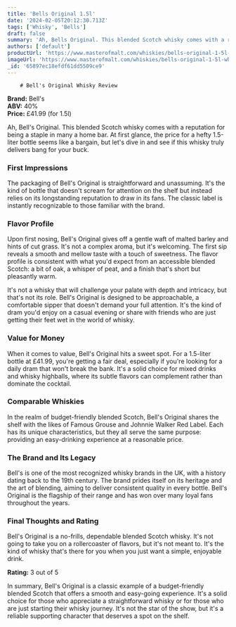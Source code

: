```yaml
---
title: 'Bells Original 1.5l'
date: '2024-02-05T20:12:30.713Z'
tags: ['Whisky', 'Bells']
draft: false
summary: 'Ah, Bells Original. This blended Scotch whisky comes with a reputation for being a staple in many a home bar. At first glance, th...'
authors: ['default']
productUrl: 'https://www.masterofmalt.com/whiskies/bells-original-1-5l-whisky/'
imageUrl: 'https://www.masterofmalt.com/whiskies/bells-original-1-5l-whisky.jpg'
_id: '65897ec18efdf61dd5509ce9'
---
```


        # Bell's Original Whisky Review

**Brand:** Bell's  
**ABV:** 40%  
**Price:** £41.99 (for 1.5l)

Ah, Bell's Original. This blended Scotch whisky comes with a reputation for being a staple in many a home bar. At first glance, the price for a hefty 1.5-liter bottle seems like a bargain, but let's dive in and see if this whisky truly delivers bang for your buck.

### First Impressions

The packaging of Bell's Original is straightforward and unassuming. It's the kind of bottle that doesn't scream for attention on the shelf but instead relies on its longstanding reputation to draw in its fans. The classic label is instantly recognizable to those familiar with the brand.

### Flavor Profile

Upon first nosing, Bell's Original gives off a gentle waft of malted barley and hints of cut grass. It's not a complex aroma, but it's welcoming. The first sip reveals a smooth and mellow taste with a touch of sweetness. The flavor profile is consistent with what you'd expect from an accessible blended Scotch: a bit of oak, a whisper of peat, and a finish that's short but pleasantly warm.

It's not a whisky that will challenge your palate with depth and intricacy, but that's not its role. Bell's Original is designed to be approachable, a comfortable sipper that doesn't demand your full attention. It's the kind of dram you'd enjoy on a casual evening or share with friends who are just getting their feet wet in the world of whisky.

### Value for Money

When it comes to value, Bell's Original hits a sweet spot. For a 1.5-liter bottle at £41.99, you're getting a fair deal, especially if you're looking for a daily dram that won't break the bank. It's a solid choice for mixed drinks and whisky highballs, where its subtle flavors can complement rather than dominate the cocktail.

### Comparable Whiskies

In the realm of budget-friendly blended Scotch, Bell's Original shares the shelf with the likes of Famous Grouse and Johnnie Walker Red Label. Each has its unique characteristics, but they all serve the same purpose: providing an easy-drinking experience at a reasonable price.

### The Brand and Its Legacy

Bell's is one of the most recognized whisky brands in the UK, with a history dating back to the 19th century. The brand prides itself on its heritage and the art of blending, aiming to deliver consistent quality in every bottle. Bell's Original is the flagship of their range and has won over many loyal fans throughout the years.

### Final Thoughts and Rating

Bell's Original is a no-frills, dependable blended Scotch whisky. It's not going to take you on a rollercoaster of flavors, but it's not meant to. It's the kind of whisky that's there for you when you just want a simple, enjoyable drink.

**Rating:** 3 out of 5

In summary, Bell's Original is a classic example of a budget-friendly blended Scotch that offers a smooth and easy-going experience. It's a solid choice for those who appreciate a straightforward whisky or for those who are just starting their whisky journey. It's not the star of the show, but it's a reliable supporting character that deserves a spot on the shelf.
